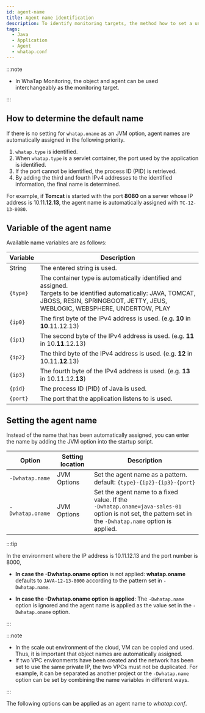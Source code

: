 ```yaml
---
id: agent-name
title: Agent name identification
description: To identify monitoring targets, the method how to set a unique identifier for the application server is provided. It is required to identify application servers among the monitoring target systems. You can see automatic naming based on the data such as server type and IP. Otherwise, you can manually set the agent name through the whatap.conf file or JVM options.
tags:
  - Java
  - Application
  - Agent
  - whatap.conf
---
```



<Apmnamedescription />


<Agentnamewarning />

:::note

- In WhaTap Monitoring, the object and agent can be used interchangeably as the monitoring target.

:::

## How to determine the default name

If there is no setting for `whatap.oname` as an JVM option, agent names are automatically assigned in the following priority.

1. `whatap.type` is identified.
2. When `whatap.type` is a servlet container, the port used by the application is identified.
3. If the port cannot be identified, the process ID (PID) is retrieved.
4. By adding the third and fourth IPv4 addresses to the identified information, the final name is determined.

For example, if **Tomcat** is started with the port **8080** on a server whose IP address is 10.11.**12**.**13**, the agent name is automatically assigned with `TC-12-13-8080`.

## Variable of the agent name

Available name variables are as follows:

| Variable | Description                                                                                                                                                                                         |
| -------- | --------------------------------------------------------------------------------------------------------------------------------------------------------------------------------------------------- |
| String   | The entered string is used.                                                                                                                                                                         |
| `{type}` | The container type is automatically identified and assigned. <br/> Targets to be identified automatically: JAVA, TOMCAT, JBOSS, RESIN, SPRINGBOOT, JETTY, JEUS, WEBLOGIC, WEBSPHERE, UNDERTOW, PLAY |
| `{ip0}`  | The first byte of the IPv4 address is used. (e.g. **10** in **10**.11.12.13)                                                                                                     |
| `{ip1}`  | The second byte of the IPv4 address is used. (e.g. **11** in 10.**11**.12.13)                                                                                                    |
| `{ip2}`  | The third byte of the IPv4 address is used. (e.g. **12** in 10.11.**12**.13)                                                                                                     |
| `{ip3}`  | The fourth byte of the IPv4 address is used. (e.g. **13** in 10.11.12.**13**)                                                                                                    |
| `{pid}`  | The process ID (PID) of Java is used.                                                                                                                                            |
| `{port}` | The port that the application listens to is used.                                                                                                                                                   |

## Setting the agent name

Instead of the name that has been automatically assigned, you can enter the name by adding the JVM option into the startup script.

<div class="c4-name">

| Option           | Setting location   | Description                                                                                                                                                             |
| ---------------- | ------------------ | ----------------------------------------------------------------------------------------------------------------------------------------------------------------------- |
| `-Dwhatap.name`  | JVM Options        | Set the agent name as a pattern. <br/>default: `{type}-{ip2}-{ip3}-{port}`                                                                                              |
| `-Dwhatap.oname` | JVM Options        | Set the agent name to a fixed value. If the <br/>`-Dwhatap.oname=java-sales-01` <br/> option is not set, the pattern set in the `-Dwhatap.name` option is applied.<br/> |

</div>

:::tip

In the environment where the IP address is 10.11.12.13 and the port number is 8000,

- **In case the -Dwhatap.oname option** is not applied: **whatap.oname** defaults to `JAVA-12-13-8000` according to the pattern set in `-Dwhatap.name`.

- **In case the -Dwhatap.oname option is applied**: The `-Dwhatap.name` option is ignored and the agent name is applied as the value set in the `-Dwhatap.oname` option.

:::

:::note

- In the scale out environment of the cloud, VM can be copied and used. Thus, it is important that object names are automatically assigned.
- If two VPC environments have been created and the network has been set to use the same private IP, the two VPCs must not be duplicated. For example, it can be separated as another project or the `-Dwhatap.name` option can be set by combining the name variables in different ways.

:::

The following options can be applied as an agent name to _whatap.conf_.


<Javaagentname />
